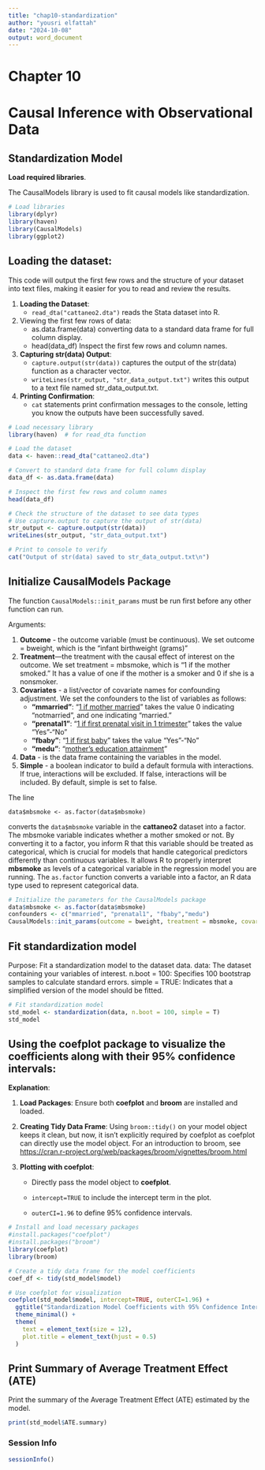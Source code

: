 ```yaml
---
title: "chap10-standardization"
author: "yousri elfattah"
date: "2024-10-08"
output: word_document
---
```


# Chapter 10

# Causal Inference with Observational Data

## Standardization Model

**Load required libraries**.

The CausalModels library is used to fit causal models like standardization.

```r
# Load libraries
library(dplyr)
library(haven)
library(CausalModels)
library(ggplot2)
```

## Loading the dataset:

This code will output the first few rows and the structure of your dataset into text files, making it easier for you to read and review the results.

1.  **Loading the Dataset**:
    -   `read_dta("cattaneo2.dta")` reads the Stata dataset into R.
2.  Viewing the first few rows of data:
    -   as.data.frame(data) converting data to a standard data frame for full column display.
    -   head(data_df) Inspect the first few rows and column names.
3.  **Capturing str(data) Output**:
    -   `capture.output(str(data))` captures the output of the str(data) function as a character vector.
    -   `writeLines(str_output, "str_data_output.txt")` writes this output to a text file named str_data_output.txt.
4.  **Printing Confirmation**:
    -   `cat` statements print confirmation messages to the console, letting you know the outputs have been successfully saved.

```r
# Load necessary library
library(haven)  # for read_dta function

# Load the dataset
data <- haven::read_dta("cattaneo2.dta")

# Convert to standard data frame for full column display
data_df <- as.data.frame(data)

# Inspect the first few rows and column names
head(data_df)

# Check the structure of the dataset to see data types
# Use capture.output to capture the output of str(data)
str_output <- capture.output(str(data))
writeLines(str_output, "str_data_output.txt")

# Print to console to verify
cat("Output of str(data) saved to str_data_output.txt\n")
```

## Initialize CausalModels Package

The function `CausalModels::init_params` must be run first before any other function can run.

Arguments:

1.  **Outcome** - the outcome variable (must be continuous). We set outcome = bweight, which is the "infant birthweight (grams)"
2.  **Treatment**—the treatment with the causal effect of interest on the outcome. We set treatment = mbsmoke, which is "1 if the mother smoked." It has a value of one if the mother is a smoker and 0 if she is a nonsmoker.
3.  **Covariates** - a list/vector of covariate names for confounding adjustment. We set the confounders to the list of variables as follows:
    -   **"mmarried"**: "[1 if mother married]{.underline}" takes the value 0 indicating "notmarried", and one indicating "married." 
    -   **"prenatal1"**: "[1 if first prenatal visit in 1 trimester]{.underline}" takes the value "Yes"-"No"
    -   **"fbaby"**: "[1 if first baby]{.underline}" takes the value "Yes"-"No"
    -   **"medu"**: "[mother's education attainment]{.underline}"
4.  **Data** - is the data frame containing the variables in the model.
5.  **Simple** - a boolean indicator to build a default formula with interactions. If true, interactions will be excluded. If false, interactions will be included. By default, simple is set to false.

The line

`data$mbsmoke <- as.factor(data$mbsmoke)`

converts the `data$mbsmoke` variable in the **cattaneo2** dataset into a factor. The mbsmoke variable indicates whether a mother smoked or not. By converting it to a factor, you inform R that this variable should be treated as categorical, which is crucial for models that handle categorical predictors differently than continuous variables. It allows R to properly interpret **mbsmoke** as levels of a categorical variable in the regression model you are running. The `as.factor` function converts a variable into a factor, an R data type used to represent categorical data.

```r
# Initialize the parameters for the CausalModels package
data$mbsmoke <- as.factor(data$mbsmoke)
confounders <- c("mmarried", "prenatal1", "fbaby","medu")
CausalModels::init_params(outcome = bweight, treatment = mbsmoke, covariates = confounders, data)
```

## Fit standardization model

Purpose: Fit a standardization model to the dataset data. data: The dataset containing your variables of interest. n.boot = 100: Specifies 100 bootstrap samples to calculate standard errors. simple = TRUE: Indicates that a simplified version of the model should be fitted.

```r
# Fit standardization model
std_model <- standardization(data, n.boot = 100, simple = T)
std_model

```

## Using the coefplot package to visualize the coefficients along with their 95% confidence intervals:

**Explanation**:

1.  **Load Packages**: Ensure both **coefplot** and **broom** are installed and loaded.

2.  **Creating Tidy Data Frame**: Using `broom::tidy()` on your model object keeps it clean, but now, it isn't explicitly required by coefplot as coefplot can directly use the model object. For an introduction to broom, see <https://cran.r-project.org/web/packages/broom/vignettes/broom.html>

3.  **Plotting with coefplot**:

    -   Directly pass the model object to **coefplot**.

    -   `intercept=TRUE` to include the intercept term in the plot.

    -   `outerCI=1.96` to define 95% confidence intervals.

```r
# Install and load necessary packages
#install.packages("coefplot")
#install.packages("broom")
library(coefplot)
library(broom)

# Create a tidy data frame for the model coefficients
coef_df <- tidy(std_model$model)

# Use coefplot for visualization
coefplot(std_model$model, intercept=TRUE, outerCI=1.96) +
  ggtitle("Standardization Model Coefficients with 95% Confidence Intervals") +
  theme_minimal() +
  theme(
    text = element_text(size = 12),
    plot.title = element_text(hjust = 0.5)
  )
```

## Print Summary of Average Treatment Effect (ATE)

Print the summary of the Average Treatment Effect (ATE) estimated by the model.

```r
print(std_model$ATE.summary)

```

### Session Info

```r
sessionInfo()
```
